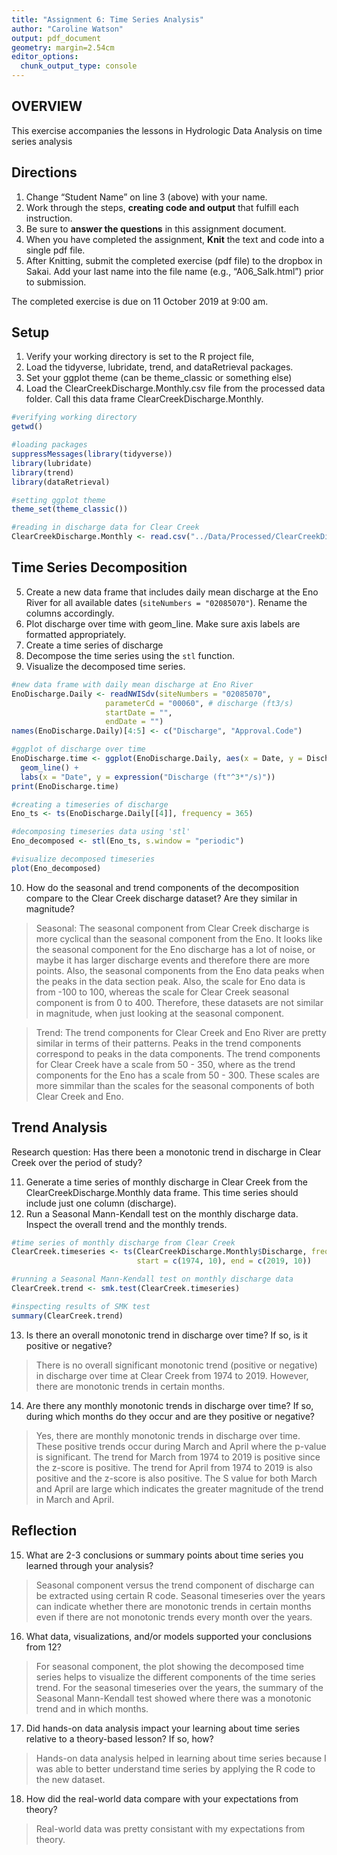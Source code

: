 ```yaml
---
title: "Assignment 6: Time Series Analysis"
author: "Caroline Watson"
output: pdf_document
geometry: margin=2.54cm
editor_options: 
  chunk_output_type: console
---
```


## OVERVIEW

This exercise accompanies the lessons in Hydrologic Data Analysis on time series analysis

## Directions
1. Change "Student Name" on line 3 (above) with your name.
2. Work through the steps, **creating code and output** that fulfill each instruction.
3. Be sure to **answer the questions** in this assignment document.
4. When you have completed the assignment, **Knit** the text and code into a single pdf file.
5. After Knitting, submit the completed exercise (pdf file) to the dropbox in Sakai. Add your last name into the file name (e.g., "A06_Salk.html") prior to submission.

The completed exercise is due on 11 October 2019 at 9:00 am.

## Setup

1. Verify your working directory is set to the R project file, 
2. Load the tidyverse, lubridate, trend, and dataRetrieval packages. 
3. Set your ggplot theme (can be theme_classic or something else)
4. Load the ClearCreekDischarge.Monthly.csv file from the processed data folder. Call this data frame ClearCreekDischarge.Monthly.

```r
#verifying working directory
getwd()

#loading packages
suppressMessages(library(tidyverse))
library(lubridate)
library(trend)
library(dataRetrieval)

#setting ggplot theme
theme_set(theme_classic())

#reading in discharge data for Clear Creek
ClearCreekDischarge.Monthly <- read.csv("../Data/Processed/ClearCreekDischarge.Monthly.csv")

```

## Time Series Decomposition
5. Create a new data frame that includes daily mean discharge at the Eno River for all available dates (`siteNumbers = "02085070"`). Rename the columns accordingly.
6. Plot discharge over time with geom_line. Make sure axis labels are formatted appropriately.
7. Create a time series of discharge
8. Decompose the time series using the `stl` function.
9. Visualize the decomposed time series.
```r
#new data frame with daily mean discharge at Eno River
EnoDischarge.Daily <- readNWISdv(siteNumbers = "02085070",
                     parameterCd = "00060", # discharge (ft3/s)
                     startDate = "",
                     endDate = "")
names(EnoDischarge.Daily)[4:5] <- c("Discharge", "Approval.Code")

#ggplot of discharge over time
EnoDischarge.time <- ggplot(EnoDischarge.Daily, aes(x = Date, y = Discharge)) +
  geom_line() +
  labs(x = "Date", y = expression("Discharge (ft"^3*"/s)"))
print(EnoDischarge.time)

#creating a timeseries of discharge
Eno_ts <- ts(EnoDischarge.Daily[[4]], frequency = 365)

#decomposing timeseries data using 'stl'
Eno_decomposed <- stl(Eno_ts, s.window = "periodic")

#visualize decomposed timeseries
plot(Eno_decomposed)

```

10. How do the seasonal and trend components of the decomposition compare to the Clear Creek discharge dataset? Are they similar in magnitude?

> Seasonal: The seasonal component from Clear Creek discharge is more cyclical than the seasonal component from the Eno. It looks like the seasonal component for the Eno discharge has a lot of noise, or maybe it has larger discharge events and therefore there are more points. Also, the seasonal components from the Eno data peaks when the peaks in the data section peak. Also, the scale for Eno data is from -100 to 100, whereas the scale for Clear Creek seasonal component is from 0 to 400. Therefore, these datasets are not similar in magnitude, when just looking at the seasonal component. 

> Trend: The trend components for Clear Creek and Eno River are pretty similar in terms of their patterns. Peaks in the trend components correspond to peaks in the data components. The trend components for Clear Creek have a scale from 50 - 350, where as the trend components for the Eno has a scale from 50 - 300. These scales are more simmilar than the scales for the seasonal components of both Clear Creek and Eno.

## Trend Analysis
Research question: Has there been a monotonic trend in discharge in Clear Creek over the period of study?

11. Generate a time series of monthly discharge in Clear Creek from the ClearCreekDischarge.Monthly data frame. This time series should include just one column (discharge). 
12. Run a Seasonal Mann-Kendall test on the monthly discharge data. Inspect the overall trend and the monthly trends. 
```r

#time series of monthly discharge from Clear Creek
ClearCreek.timeseries <- ts(ClearCreekDischarge.Monthly$Discharge, frequency = 12,
                            start = c(1974, 10), end = c(2019, 10))

#running a Seasonal Mann-Kendall test on monthly discharge data
ClearCreek.trend <- smk.test(ClearCreek.timeseries)

#inspecting results of SMK test
summary(ClearCreek.trend)

```

13. Is there an overall monotonic trend in discharge over time? If so, is it positive or negative?

> There is no overall significant monotonic trend (positive or negative) in discharge over time at Clear Creek from 1974 to 2019. However, there are monotonic trends in certain months. 

14. Are there any monthly monotonic trends in discharge over time? If so, during which months do they occur and are they positive or negative?

> Yes, there are monthly monotonic trends in discharge over time. These positive trends occur during March and April where the p-value is significant. The trend for March from 1974 to 2019 is positive since the z-score is positive. The trend for April from 1974 to 2019 is also positive and the z-score is also positive. The S value for both March and April are large which indicates the greater magnitude of the trend in March and April. 

## Reflection
15. What are 2-3 conclusions or summary points about time series you learned through your analysis?

> Seasonal component versus the trend component of discharge can be extracted using certain R code. Seasonal timeseries over the years can indicate whether there are monotonic trends in certain months even if there are not monotonic trends every month over the years.

16. What data, visualizations, and/or models supported your conclusions from 12?

> For seasonal component, the plot showing the decomposed time series helps to visualize the different components of the time series trend. For the seasonal timeseries over the years, the summary of the Seasonal Mann-Kendall test showed where there was a monotonic trend and in which months.

17. Did hands-on data analysis impact your learning about time series relative to a theory-based lesson? If so, how?

> Hands-on data analysis helped in learning about time series because I was able to better understand time series by applying the R code to the new dataset. 

18.	How did the real-world data compare with your expectations from theory?

> Real-world data was pretty consistant with my expectations from theory. 
 